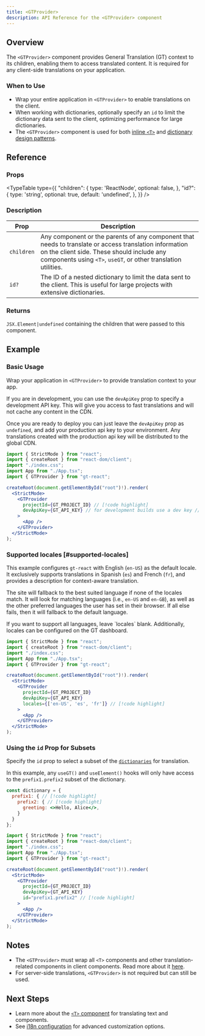 ```yaml
---
title: <GTProvider>
description: API Reference for the <GTProvider> component
---
```


## Overview

The `<GTProvider>` component provides General Translation (GT) context to its children, enabling them to access translated content.
It is required for any client-side translations on your application.

### When to Use

- Wrap your entire application in `<GTProvider>` to enable translations on the client.
- When working with dictionaries, optionally specify an `id` to limit the dictionary data sent to the client, optimizing performance for large dictionaries.
- The `<GTProvider>` component is used for both [inline `<T>`](/docs/react/reference/t-reference) and [dictionary design patterns](/docs/react/reference/dictionaries/dictionaries).

## Reference

### Props

<TypeTable
  type={{
    "children": {
      type: 'ReactNode',
      optional: false,
    },
    "id?": {
      type: 'string',
      optional: true,
      default: 'undefined',
    },
  }}
/>

### Description

| Prop | Description |
|-----------|-------------|
| `children` | Any component or the parents of any component that needs to translate or access translation information on the client side. These should include any components using `<T>`, `useGT`, or other translation utilities. |
| `id?` | The ID of a nested dictionary to limit the data sent to the client. This is useful for large projects with extensive dictionaries. |

### Returns

`JSX.Element|undefined` containing the children that were passed to this component.

## Example

### Basic Usage

Wrap your application in `<GTProvider>` to provide translation context to your app.

If you are in development, you can use the `devApiKey` prop to specify a development API key.
This will give you access to fast translations and will not cache any content in the CDN.

Once you are ready to deploy you can just leave the `devApiKey` prop as `undefined`,
and add your production api key to your environment.
Any translations created with the production api key will be distributed to the global CDN.

```jsx title="layout.js" copy
import { StrictMode } from "react";
import { createRoot } from "react-dom/client";
import "./index.css";
import App from "./App.tsx";
import { GTProvider } from "gt-react";

createRoot(document.getElementById("root")!).render(
  <StrictMode>
    <GTProvider
      projectId={GT_PROJECT_ID} // [!code highlight]
      devApiKey={GT_API_KEY} // for development builds use a dev key // [!code highlight]
    >
      <App />
    </GTProvider>
  </StrictMode>
);
```


### Supported locales [#supported-locales]
This example configures `gt-react` with English (`en-US`) as the default locale.
It exclusively supports translations in Spanish (`es`) and French (`fr`), and provides a description for context-aware translation.

The site will fallback to the best suited language if none of the locales match.
It will look for matching languages (i.e., `en-US` and `en-GB`), as well as the other preferred languages the user has set in their browser.
If all else fails, then it will fallback to the default language.

<Callout>
    If you want to support all languages, leave `locales` blank.
    Additionally, locales can be configured on the GT dashboard.
</Callout>

```jsx title="main.jsx" copy
import { StrictMode } from "react";
import { createRoot } from "react-dom/client";
import "./index.css";
import App from "./App.tsx";
import { GTProvider } from "gt-react";

createRoot(document.getElementById("root")!).render(
  <StrictMode>
    <GTProvider
      projectId={GT_PROJECT_ID}
      devApiKey={GT_API_KEY}
      locales={['en-US', 'es', 'fr']} // [!code highlight]
    >
      <App />
    </GTProvider>
  </StrictMode>
);
```


### Using the `id` Prop for Subsets

Specify the `id` prop to select a subset of the [`dictionaries`](/docs/react/reference/dictionaries/dictionaries) for translation.

In this example, any `useGT()` and `useElement()` hooks will only have access to the `prefix1.prefix2` subset of the dictionary.
```jsx  title="dictionary.jsx" copy
const dictionary = {
  prefix1: { // [!code highlight]
    prefix2: { // [!code highlight]
      greeting: <>Hello, Alice</>,
    }
  }
};
```
```jsx title="main.jsx" copy
import { StrictMode } from "react";
import { createRoot } from "react-dom/client";
import "./index.css";
import App from "./App.tsx";
import { GTProvider } from "gt-react";

createRoot(document.getElementById("root")!).render(
  <StrictMode>
    <GTProvider
      projectId={GT_PROJECT_ID}
      devApiKey={GT_API_KEY}
      id="prefix1.prefix2" // [!code highlight]
    >
      <App />
    </GTProvider>
  </StrictMode>
);
```

## Notes
 * The `<GTProvider>` must wrap all `<T>` components and other translation-related components in client components. Read more about it [here](/docs/react/reference/t-reference#gtprovider).
 * For server-side translations, `<GTProvider>` is not required but can still be used.

## Next Steps
 * Learn more about the [`<T>` component](/docs/react/reference/t-reference) for translating text and components.
 * See [i18n configuration](/docs/react/reference/i18n-configuration) for advanced customization options.